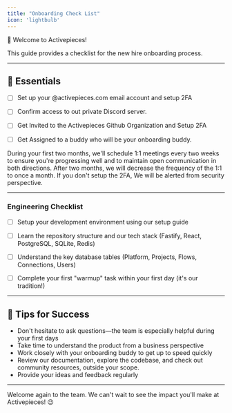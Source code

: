 ```yaml
---
title: "Onboarding Check List"
icon: 'lightbulb'
---
```


🎉 Welcome to Activepieces!

This guide provides a checklist for the new hire onboarding process.

---

## 📧 Essentials

- [ ] Set up your @activepieces.com email account and setup 2FA
- [ ] Confirm access to out private Discord server.
- [ ] Get Invited to the Activepieces Github Organization and Setup 2FA
- [ ] Get Assigned to a buddy who will be your onboarding buddy.


<Tip>
During your first two months, we'll schedule 1:1 meetings every two weeks to ensure you're progressing well and to maintain open communication in both directions.
After two months, we will decrease the frequency of the 1:1 to once a month.
</Tip>


<Tip>
If you don't setup the 2FA, We will be alerted from security perspective.
</Tip>

---


### Engineering Checklist

- [ ] Setup your development environment using our setup guide
- [ ] Learn the repository structure and our tech stack (Fastify, React, PostgreSQL, SQLite, Redis)
- [ ] Understand the key database tables (Platform, Projects, Flows, Connections, Users)
- [ ] Complete your first "warmup" task within your first day (it's our tradition!)


---
## 🌟 Tips for Success

- Don't hesitate to ask questions—the team is especially helpful during your first days
- Take time to understand the product from a business perspective
- Work closely with your onboarding buddy to get up to speed quickly
- Review our documentation, explore the codebase, and check out community resources, outside your scope.
- Provide your ideas and feedback regularly

---

Welcome again to the team. We can't wait to see the impact you'll make at Activepieces! 😉
